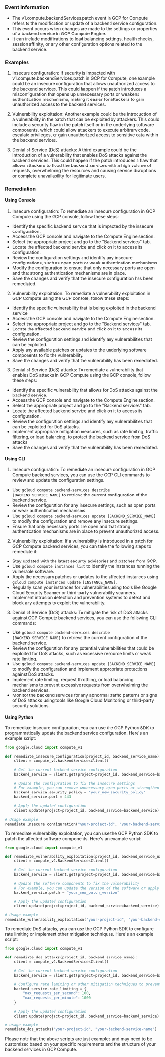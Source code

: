 
### Event Information

- The v1.compute.backendServices.patch event in GCP for Compute refers to the modification or update of a backend service configuration.
- This event occurs when changes are made to the settings or properties of a backend service in GCP Compute Engine.
- It can include modifications to load balancing settings, health checks, session affinity, or any other configuration options related to the backend service.


### Examples

1. Insecure configuration: If security is impacted with v1.compute.backendServices.patch in GCP for Compute, one example could be an insecure configuration that allows unauthorized access to the backend services. This could happen if the patch introduces a misconfiguration that opens up unnecessary ports or weakens authentication mechanisms, making it easier for attackers to gain unauthorized access to the backend services.

2. Vulnerability exploitation: Another example could be the introduction of a vulnerability in the patch that can be exploited by attackers. This could include a security flaw in the patch itself or in the underlying software components, which could allow attackers to execute arbitrary code, escalate privileges, or gain unauthorized access to sensitive data within the backend services.

3. Denial of Service (DoS) attacks: A third example could be the introduction of a vulnerability that enables DoS attacks against the backend services. This could happen if the patch introduces a flaw that allows attackers to flood the backend services with a high volume of requests, overwhelming the resources and causing service disruptions or complete unavailability for legitimate users.

### Remediation

#### Using Console

1. Insecure configuration: To remediate an insecure configuration in GCP Compute using the GCP console, follow these steps:

- Identify the specific backend service that is impacted by the insecure configuration.
- Access the GCP console and navigate to the Compute Engine section.
- Select the appropriate project and go to the "Backend services" tab.
- Locate the affected backend service and click on it to access its configuration.
- Review the configuration settings and identify any insecure configurations, such as open ports or weak authentication mechanisms.
- Modify the configuration to ensure that only necessary ports are open and that strong authentication mechanisms are in place.
- Save the changes and verify that the insecure configuration has been remediated.

2. Vulnerability exploitation: To remediate a vulnerability exploitation in GCP Compute using the GCP console, follow these steps:

- Identify the specific vulnerability that is being exploited in the backend service.
- Access the GCP console and navigate to the Compute Engine section.
- Select the appropriate project and go to the "Backend services" tab.
- Locate the affected backend service and click on it to access its configuration.
- Review the configuration settings and identify any vulnerabilities that can be exploited.
- Apply any available patches or updates to the underlying software components to fix the vulnerability.
- Save the changes and verify that the vulnerability has been remediated.

3. Denial of Service (DoS) attacks: To remediate a vulnerability that enables DoS attacks in GCP Compute using the GCP console, follow these steps:

- Identify the specific vulnerability that allows for DoS attacks against the backend service.
- Access the GCP console and navigate to the Compute Engine section.
- Select the appropriate project and go to the "Backend services" tab.
- Locate the affected backend service and click on it to access its configuration.
- Review the configuration settings and identify any vulnerabilities that can be exploited for DoS attacks.
- Implement appropriate mitigation measures, such as rate limiting, traffic filtering, or load balancing, to protect the backend service from DoS attacks.
- Save the changes and verify that the vulnerability has been remediated.

#### Using CLI

1. Insecure configuration: To remediate an insecure configuration in GCP Compute backend services, you can use the GCP CLI commands to review and update the configuration settings. 

- Use `gcloud compute backend-services describe [BACKEND_SERVICE_NAME]` to retrieve the current configuration of the backend service.
- Review the configuration for any insecure settings, such as open ports or weak authentication mechanisms.
- Use `gcloud compute backend-services update [BACKEND_SERVICE_NAME]` to modify the configuration and remove any insecure settings.
- Ensure that only necessary ports are open and that strong authentication mechanisms are in place to prevent unauthorized access.

2. Vulnerability exploitation: If a vulnerability is introduced in a patch for GCP Compute backend services, you can take the following steps to remediate it:

- Stay updated with the latest security advisories and patches from GCP.
- Use `gcloud compute instances list` to identify the instances running the vulnerable software.
- Apply the necessary patches or updates to the affected instances using `gcloud compute instances update [INSTANCE_NAME]`.
- Regularly scan your instances for vulnerabilities using tools like Google Cloud Security Scanner or third-party vulnerability scanners.
- Implement intrusion detection and prevention systems to detect and block any attempts to exploit the vulnerability.

3. Denial of Service (DoS) attacks: To mitigate the risk of DoS attacks against GCP Compute backend services, you can use the following CLI commands:

- Use `gcloud compute backend-services describe [BACKEND_SERVICE_NAME]` to retrieve the current configuration of the backend service.
- Review the configuration for any potential vulnerabilities that could be exploited for DoS attacks, such as excessive resource limits or weak rate limiting.
- Use `gcloud compute backend-services update [BACKEND_SERVICE_NAME]` to modify the configuration and implement appropriate protections against DoS attacks.
- Implement rate limiting, request throttling, or load balancing mechanisms to prevent excessive requests from overwhelming the backend services.
- Monitor the backend services for any abnormal traffic patterns or signs of DoS attacks using tools like Google Cloud Monitoring or third-party security solutions.

#### Using Python

To remediate insecure configuration, you can use the GCP Python SDK to programmatically update the backend service configuration. Here's an example script:

```python
from google.cloud import compute_v1

def remediate_insecure_configuration(project_id, backend_service_name):
    client = compute_v1.BackendServicesClient()

    # Get the current backend service configuration
    backend_service = client.get(project=project_id, backend_service=backend_service_name)

    # Update the configuration to fix the insecure settings
    # For example, you can remove unnecessary open ports or strengthen authentication mechanisms
    backend_service.security_policy = "your_new_security_policy"
    backend_service.port = 443

    # Apply the updated configuration
    client.update(project=project_id, backend_service=backend_service)

# Usage example
remediate_insecure_configuration("your-project-id", "your-backend-service-name")
```

To remediate vulnerability exploitation, you can use the GCP Python SDK to patch the affected software components. Here's an example script:

```python
from google.cloud import compute_v1

def remediate_vulnerability_exploitation(project_id, backend_service_name):
    client = compute_v1.BackendServicesClient()

    # Get the current backend service configuration
    backend_service = client.get(project=project_id, backend_service=backend_service_name)

    # Update the software components to fix the vulnerability
    # For example, you can update the version of the software or apply security patches
    backend_service.patch = "your_new_patch_version"

    # Apply the updated configuration
    client.update(project=project_id, backend_service=backend_service)

# Usage example
remediate_vulnerability_exploitation("your-project-id", "your-backend-service-name")
```

To remediate DoS attacks, you can use the GCP Python SDK to configure rate limiting or implement other mitigation techniques. Here's an example script:

```python
from google.cloud import compute_v1

def remediate_dos_attacks(project_id, backend_service_name):
    client = compute_v1.BackendServicesClient()

    # Get the current backend service configuration
    backend_service = client.get(project=project_id, backend_service=backend_service_name)

    # Configure rate limiting or other mitigation techniques to prevent DoS attacks
    backend_service.rate_limiting = {
        "max_requests_per_second": 100,
        "max_requests_per_minute": 1000
    }

    # Apply the updated configuration
    client.update(project=project_id, backend_service=backend_service)

# Usage example
remediate_dos_attacks("your-project-id", "your-backend-service-name")
```

Please note that the above scripts are just examples and may need to be customized based on your specific requirements and the structure of your backend services in GCP Compute.

